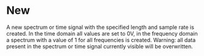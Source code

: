 # New

A new spectrum or time signal with the specified length and sample rate is created. In the time domain all values are set to 0V, in the frequency domain a spectrum with a value of 1 for all frequencies is created. Warning: all data present in the spectrum or time signal currently visible will be overwritten.
